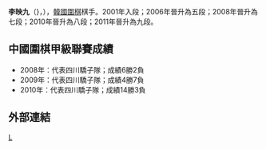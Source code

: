 {{Infobox Go player
| 全名 = 李映九
| 英文名 = Lee Younggu
| 韓文名 = 이영구
| 生於 = {{birth date and age|1987|8|23}}
| 出生地 = [[韩国|韩国]]
| 國籍 = {{KOR}}
| 師從 = 权甲龙围棋道场
| 學生 = 无
| 職業生涯 =
| 段位 = 九段
| 所屬 = [[韩国棋院|韩国棋院]]
}}

'''李映九'''（{{kor|이영구}}}，{{bd|1987年|8月23日|||catIdx=L}}），[[韓國|韓國]][[圍棋|圍棋]]棋手。2001年入段；2006年晉升為五段；2008年晉升為七段；2010年晉升為八段；2011年晉升為九段。

== 中國圍棋甲級聯賽成績 ==
* 2008年：代表四川驕子隊；成績6勝2負
* 2009年：代表四川驕子隊；成績4勝7負
* 2010年：代表四川驕子隊；成績14勝3負

== 外部連結 ==
{{韩国围棋棋手|李映九|이영구|1261}}

[[Category:韩国围棋棋手|L]]
{{korea-bio-stub}}